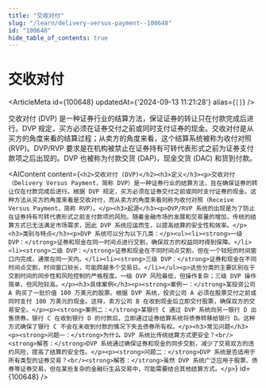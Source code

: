 ```yaml
---
title: "交收对付"
slug: "/learn/delivery-versus-payment--100648"
id: "100648"
hide_table_of_contents: true
---
```



# 交收对付

<ArticleMeta id={100648} updatedAt={'2024-09-13 11:21:28'} alias={`[]`} />
<div className='border-solid border-b border-t-0 my-4 border-[var(--ifm-color-gray-300)]' />

交收对付 (DVP) 是一种证券行业的结算方法，保证证券的转让只在付款完成后进行。DVP 规定，买方必须在证券交付之前或同时支付证券的现金。交收对付是从买方的角度来看的结算过程；从卖方的角度来看，这个结算系统被称为收付对照 (RVP)。DVP/RVP 要求是在机构被禁止在证券持有可转代表形式之前为证券支付款项之后出现的。DVP 也被称为付款交货 (DAP)，现金交货 (DAC) 和货到付款。

<AIContent content={`<h2>交收对付 (DVP)</h2><h3>定义</h3><p>交收对付（Delivery Versus Payment，简称 DVP）是一种证券行业的结算方法，旨在确保证券的转让仅在付款完成后进行。根据 DVP 规定，买方必须在证券交付之前或同时支付证券的现金。这种方法从买方的角度来看是交收对付，而从卖方的角度来看则称为收付对照（Receive Versus Payment，简称 RVP）。</p><h3>起源</h3><p>DVP/RVP 系统的出现是为了防止在证券持有可转代表形式之前支付款项的风险。随着金融市场的发展和交易量的增加，传统的结算方式已无法满足市场需求，因此 DVP 系统应运而生，以提高结算的安全性和效率。</p><h3>类别与特点</h3><p>DVP 系统可以分为以下几类：</p><ul><li><strong>一级 DVP：</strong>证券和现金在同一时间点进行交割，确保双方的权益同时得到保障。</li><li><strong>二级 DVP：</strong>证券和现金在不同时间点交割，但在一个较短的时间窗口内完成，通常在同一天内。</li><li><strong>三级 DVP：</strong>证券和现金在不同时间点交割，时间窗口较长，可能跨越多个交易日。</li></ul><p>这些分类的主要区别在于交割时间的同步性和风险控制的严格程度。一级 DVP 风险最低，但操作复杂；三级 DVP 操作简单，但风险较高。</p><h3>具体案例</h3><p><strong>案例一：</strong>某投资公司 A 购买了一批价值 100 万美元的股票。根据 DVP 系统，投资公司 A 必须在股票交付之前或同时支付 100 万美元的现金。这样，卖方公司 B 在收到现金后立即交付股票，确保双方的交易安全。</p><p><strong>案例二：</strong>某银行 C 通过 DVP 系统向另一银行 D 出售债券。银行 C 在收到银行 D 的付款后，立即通过证券结算系统将债券转移给银行 D。这种方式确保了银行 C 不会在未收到付款的情况下失去债券所有权。</p><h3>常见问题</h3><p><strong>问题一：</strong>为什么 DVP 系统比传统结算方式更安全？<br/><strong>解答：</strong>DVP 系统通过确保证券和现金的同步交割，减少了交易双方的违约风险，提高了结算的安全性。</p><p><strong>问题二：</strong>DVP 系统是否适用于所有类型的证券交易？<br/><strong>解答：</strong>虽然 DVP 系统广泛应用于股票、债券等证券交易，但在某些复杂的金融衍生品交易中，可能需要结合其他结算方式。</p>`} id={100648} />
